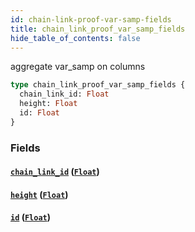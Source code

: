 ```yaml
---
id: chain-link-proof-var-samp-fields
title: chain_link_proof_var_samp_fields
hide_table_of_contents: false
---
```


aggregate var_samp on columns

```graphql
type chain_link_proof_var_samp_fields {
  chain_link_id: Float
  height: Float
  id: Float
}
```

### Fields

#### [`chain_link_id`](#) ([`Float`](../scalars/float))

#### [`height`](#) ([`Float`](../scalars/float))

#### [`id`](#) ([`Float`](../scalars/float))
